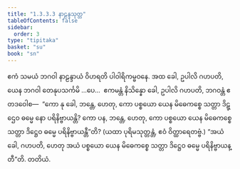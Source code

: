 ```yaml
---
title: "1.3.3.3 နာဠန္ဒသုတ္တ"
tableOfContents: false
sidebar:
  order: 3
type: "tipitaka"
basket: "su"
book: "sn"
---
```



<DynamicBreadcrumb />

<Division number="126" book="sn" e="ch" v="18" p="298">

<Paragraph number="731" book="sn">
ဧကံ သမယံ ဘဂဝါ နာဠန္ဒာယံ ဝိဟရတိ ပါဝါရိကမ္ဗဝနေ. အထ ခေါ, ဥပါလိ ဂဟပတိ, ယေန ဘဂဝါ တေနုပသင်္ကမိ …ပေ…  ဧကမန္တံ နိသိန္နော ခေါ, ဥပါလိ ဂဟပတိ, ဘဂဝန္တံ ဧတဒဝေါစ—  “ကော နု ခေါ, ဘန္တေ, ဟေတု, ကော ပစ္စယော ယေန မိဓေကစ္စေ သတ္တာ ဒိဋ္ဌေဝ ဓမ္မေ နော ပရိနိဗ္ဗာယန္တိ? ကော ပန, ဘန္တေ, ဟေတု, ကော ပစ္စယော ယေန မိဓေကစ္စေ သတ္တာ ဒိဋ္ဌေဝ ဓမ္မေ ပရိနိဗ္ဗာယန္တီ”တိ? (ယထာ ပုရိမသုတ္တန္တံ, ဧဝံ ဝိတ္ထာရေတဗ္ဗံ.) “အယံ ခေါ, ဂဟပတိ, ဟေတု အယံ ပစ္စယော ယေန မိဓေကစ္စေ သတ္တာ ဒိဋ္ဌေဝ ဓမ္မေ ပရိနိဗ္ဗာယန္တီ”တိ.

</Paragraph>
</Division>

<Paragraph number="732" type="center" book="sn">
တတိယံ.
</Paragraph>